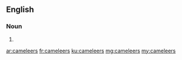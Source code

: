 ==English==

===Noun===
{{head|en|plural}}

# {{plural of|cameleer|lang=en}}

[[ar:cameleers]]
[[fr:cameleers]]
[[ku:cameleers]]
[[mg:cameleers]]
[[my:cameleers]]